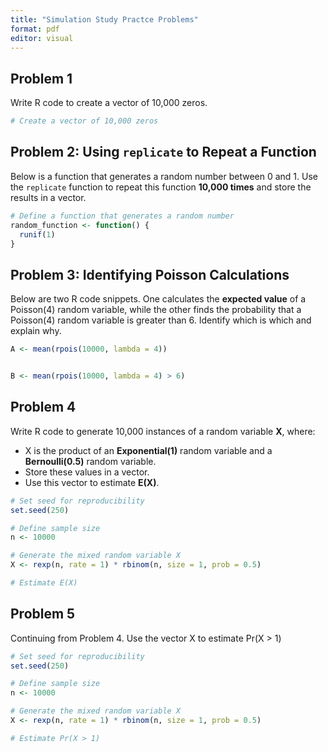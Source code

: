 ```yaml
---
title: "Simulation Study Practce Problems"
format: pdf
editor: visual
---
```



## Problem 1

Write R code to create a vector of 10,000 zeros.

```r
# Create a vector of 10,000 zeros

```

## Problem 2: Using `replicate` to Repeat a Function

Below is a function that generates a random number between 0 and 1. Use the `replicate` function to repeat this function **10,000 times** and store the results in a vector.

```r
# Define a function that generates a random number
random_function <- function() {
  runif(1)
}


```

## Problem 3: Identifying Poisson Calculations

Below are two R code snippets. One calculates the **expected value** of a Poisson(4) random variable, while the other finds the probability that a Poisson(4) random variable is greater than 6. Identify which is which and explain why.

```r
A <- mean(rpois(10000, lambda = 4))


B <- mean(rpois(10000, lambda = 4) > 6)
```

## Problem 4

Write R code to generate 10,000 instances of a random variable **X**, where:

- X is the product of an **Exponential(1)** random variable and a **Bernoulli(0.5)** random variable.
- Store these values in a vector.
- Use this vector to estimate **E(X)**.


```r
# Set seed for reproducibility
set.seed(250)

# Define sample size
n <- 10000

# Generate the mixed random variable X
X <- rexp(n, rate = 1) * rbinom(n, size = 1, prob = 0.5)

# Estimate E(X)

```

## Problem 5

Continuing from Problem 4. Use the vector X to estimate Pr(X > 1)

```r
# Set seed for reproducibility
set.seed(250)

# Define sample size
n <- 10000

# Generate the mixed random variable X
X <- rexp(n, rate = 1) * rbinom(n, size = 1, prob = 0.5)

# Estimate Pr(X > 1)

```

